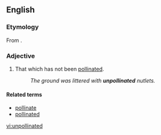 ==English==

===Etymology===
From {{prefix|un|pollinated}}.

===Adjective===
{{en-adj}}

# That which has not been [[pollinated]].
#: ''The ground was littered with '''unpollinated''' nutlets.''

====Related terms====
*[[pollinate]]
*[[pollinated]]

[[vi:unpollinated]]